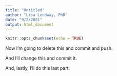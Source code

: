 ```yaml
---
title: "Untitled"
author: "Lisa Lendway, PhD"
date: "9/2/2021"
output: html_document
---
```


```r
knitr::opts_chunk$set(echo = TRUE)
```

Now I'm going to delete this and commit and push. 

And I'll change this and commit it.


And, lastly, I'll do this last part. 